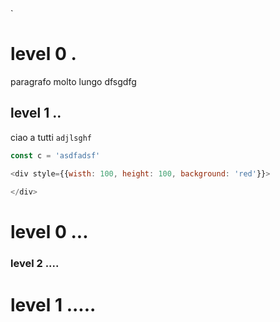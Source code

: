 
<div/>
`

# level 0 .

paragrafo molto lungo dfsgdfg

## level 1 ..

ciao a tutti `adjlsghf`

```js
const c = 'asdfadsf'
```


```js live=true
<div style={{wisth: 100, height: 100, background: 'red'}}>
    
</div>
```


# level 0 ...

### level 2 ....

# level 1 .....
